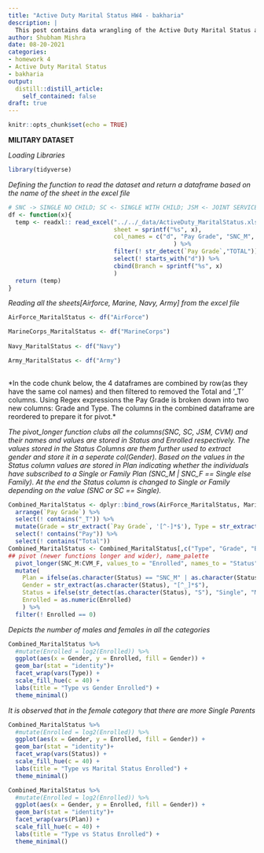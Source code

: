 ```yaml
---
title: "Active Duty Marital Status HW4 - bakharia"
description: |
  This post contains data wrangling of the Active Duty Marital Status and some basic visualization of the output.
author: Shubham Mishra
date: 08-20-2021
categories:
- homework 4
- Active Duty Marital Status
- bakharia
output:
  distill::distill_article:
    self_contained: false
draft: true
---
```



```r
knitr::opts_chunk$set(echo = TRUE)
```

**MILITARY DATASET**

*Loading Libraries*


```r
library(tidyverse)
```

*Defining the function to read the dataset and return a dataframe based on the name of the sheet in the excel file*
```r
# SNC -> SINGLE NO CHILD; SC <- SINGLE WITH CHILD; JSM <- JOINT SERVICE MARRIAGE; CVM <- CIVILLIAN MARRIAGE; _M <- MALE; _F <- FEMALE; _T <- TOTAL
df <- function(x){
  temp <- readxl:: read_excel("../../_data/ActiveDuty_MaritalStatus.xls",
                              sheet = sprintf("%s", x),
                              col_names = c("d", "Pay Grade", "SNC_M", "SNC_F", "SNC_T", "SC_M", "SC_F", "SC_T", "JSM_M", "JSM_F", "JSM_T", "CVM_M", "CVM_F",                                                                 "CVM_T", "Total_M", "Total_F", "Total_T")
                                               ) %>%
                              filter(! str_detect(`Pay Grade`,"TOTAL")) %>%
                              select(! starts_with("d")) %>%
                              cbind(Branch = sprintf("%s", x)
                              )
  return (temp)
}
```


*Reading all the sheets[Airforce, Marine, Navy, Army] from the excel file*
```r

AirForce_MaritalStatus <- df("AirForce")

MarineCorps_MaritalStatus <- df("MarineCorps")
  
Navy_MaritalStatus <- df("Navy")

Army_MaritalStatus <- df("Army")
  
```

*In the code chunk below, the 4 dataframes are combined by row(as they have the same col names) and then filtered to removed the Total and '_T' columns. Using Regex expressions the Pay Grade is broken down into two new columns: Grade and Type. The columns in the combined dataframe are reordered to prepare it for pivot.*

*The pivot_longer function clubs all the columns(SNC, SC, JSM, CVM) and their names and values are stored in Status and Enrolled respectively. The values stored in the Status Columns are them further used to extract gender and store it in a seperate col(Gender). Based on the values in the Status column values are stored in Plan indicating whether the individuals have subscribed to a Single or Family Plan (SNC_M | SNC_F == Single else Family). At the end the Status column is changed to Single or Family depending on the value (SNC or SC == Single).*
```r

Combined_MaritalStatus <- dplyr::bind_rows(AirForce_MaritalStatus, MarineCorps_MaritalStatus, Navy_MaritalStatus, Army_MaritalStatus) %>%
  arrange(`Pay Grade`) %>%
  select(! contains("_T")) %>%
  mutate(Grade = str_extract(`Pay Grade`, '[^-]*$'), Type = str_extract(`Pay Grade`, '^[^-]*[^ -]')) %>%
  select(! contains("Pay")) %>%
  select(! contains("Total"))
Combined_MaritalStatus <- Combined_MaritalStatus[,c("Type", "Grade", "Branch", "SNC_M", "SNC_F", "SC_M", "SC_F", "JSM_M", "JSM_F", "CVM_M", "CVM_F")] %>% #Reordering
## pivot (newer functions longer and wider), name_palette
  pivot_longer(SNC_M:CVM_F, values_to = "Enrolled", names_to = "Status") %>%
  mutate(
    Plan = ifelse(as.character(Status) == "SNC_M" | as.character(Status) == "SNC_F" , "Single", "Family"), 
    Gender = str_extract(as.character(Status), "[^_]*$"),
    Status = ifelse(str_detect(as.character(Status), "S"), "Single", "Married"),
    Enrolled = as.numeric(Enrolled)
    ) %>%
  filter(! Enrolled == 0)
```

*Depicts the number of males and females in all the categories*
```r
Combined_MaritalStatus %>%
  #mutate(Enrolled = log2(Enrolled)) %>%
  ggplot(aes(x = Gender, y = Enrolled, fill = Gender)) + 
  geom_bar(stat = "identity")+
  facet_wrap(vars(Type)) +
  scale_fill_hue(c = 40) +
  labs(title = "Type vs Gender Enrolled") +
  theme_minimal()
```


*It is observed that in the female category that there are more Single Parents*
```r
Combined_MaritalStatus %>%
  #mutate(Enrolled = log2(Enrolled)) %>%
  ggplot(aes(x = Gender, y = Enrolled, fill = Gender)) + 
  geom_bar(stat = "identity")+
  facet_wrap(vars(Status)) +
  scale_fill_hue(c = 40) +
  labs(title = "Type vs Marital Status Enrolled") +
  theme_minimal()

Combined_MaritalStatus %>%
  #mutate(Enrolled = log2(Enrolled)) %>%
  ggplot(aes(x = Gender, y = Enrolled, fill = Gender)) + 
  geom_bar(stat = "identity")+
  facet_wrap(vars(Plan)) +
  scale_fill_hue(c = 40) +
  labs(title = "Type vs Status Enrolled") +
  theme_minimal()
```

